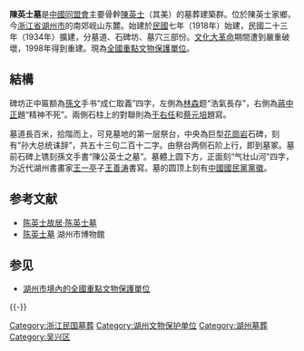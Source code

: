 {{文物保护单位
|级别 = 全国
|图片 = [[File:Huzhou_Chen_Yingshi_Mu_2017.05.07_12-21-47.jpg|300px]]
|名称 = 陳英士墓
|编号 = 6-955
|分类 = 近现代重要史迹及代表性建筑
|时代 = 1916年
|所在 = [[浙江省|浙江省]][[湖州市|湖州市]]
|登录 = 2006年
|Cat = 浙江全国重点文物保护单位
}}

'''陳英士墓'''是[[中國同盟會|中國同盟會]]主要骨幹[[陳英士|陳英士]]（其美）的墓葬建築群。位於陳英士家鄉，今[[浙江省|浙江省]][[湖州市|湖州市]]的南郊岘山东麓。始建於[[民國紀年|民國]]七年（1918年）始建，民國二十三年（1934年）擴建，分墓道、石碑坊、墓穴三部份。[[文化大革命|文化大革命]]期間遭到嚴重破壞，1998年得到重建。現為[[全國重點文物保護單位|全國重點文物保護單位]]。

== 結構 ==
碑坊正中匾额為[[孫文|孫文]]手书“成仁取義”四字，左側為[[林森|林森]]题“浩氣長存”，右側為[[蔣中正|蔣中正]]題“精神不死”。兩側石柱上的對聯則為[[于右任|于右任]]和[[蔡元培|蔡元培]]題寫。

墓道長百米，拾階而上，可見墓地的第一层祭台，中央為巨型[[花崗岩|花崗岩]]石碑，刻有“孙大总统诔辞”，共五十三句二百十二字。由祭台两侧石阶上行，即到墓冢。墓前石碑上镌刻孫文手書“陳公英士之墓”。墓體上圆下方，正面刻“气壮山河”四字，为近代湖州書畫家[[王一亭|王一亭]]子[[王善涛|王善涛]]書寫。墓的圆顶上刻有[[中國國民黨黨徽|中國國民黨黨徽]]。

== 参考文献 ==
* [http://zt.hz66.com/system/content.asp?id=19015 陈英士故居·陈英士墓] {{Wayback|url=http://zt.hz66.com/system/content.asp?id=19015 |date=20120126152620 }}
* [https://web.archive.org/web/20140522160723/http://www.huzhoumuseum.com/html/show.asp?id=113 陈英士墓] 湖州市博物館

== 参见  ==
* [[湖州市#全國重點文物保護單位|湖州市境內的全國重點文物保護單位]]

{{-}}
{{浙江全国重点文物保护单位}}
[[Category:浙江民国墓葬|Category:浙江民国墓葬]]
[[Category:湖州文物保护单位|Category:湖州文物保护单位]]
[[Category:湖州墓葬|Category:湖州墓葬]]
[[Category:吴兴区|Category:吴兴区]]
